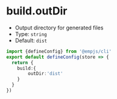 # build.outDir
+ Output directory for generated files
+ Type: `string`
+ Default: `dist`

```ts title="emp-config.js"
import {defineConfig} from '@empjs/cli'
export default defineConfig(store => {
  return {
    build:{
        outDir:'dist'
    }
  }
})
```